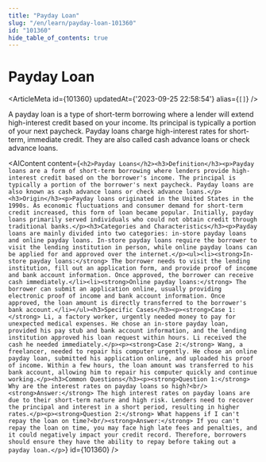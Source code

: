 ```yaml
---
title: "Payday Loan"
slug: "/en/learn/payday-loan-101360"
id: "101360"
hide_table_of_contents: true
---
```



# Payday Loan

<ArticleMeta id={101360} updatedAt={'2023-09-25 22:58:54'} alias={`[]`} />
<div className='border-solid border-b border-t-0 my-4 border-[var(--ifm-color-gray-300)]' />

A payday loan is a type of short-term borrowing where a lender will extend high-interest credit based on your income. Its principal is typically a portion of your next paycheck. Payday loans charge high-interest rates for short-term, immediate credit. They are also called cash advance loans or check advance loans.

<AIContent content={`<h2>Payday Loans</h2><h3>Definition</h3><p>Payday loans are a form of short-term borrowing where lenders provide high-interest credit based on the borrower's income. The principal is typically a portion of the borrower's next paycheck. Payday loans are also known as cash advance loans or check advance loans.</p><h3>Origin</h3><p>Payday loans originated in the United States in the 1990s. As economic fluctuations and consumer demand for short-term credit increased, this form of loan became popular. Initially, payday loans primarily served individuals who could not obtain credit through traditional banks.</p><h3>Categories and Characteristics</h3><p>Payday loans are mainly divided into two categories: in-store payday loans and online payday loans. In-store payday loans require the borrower to visit the lending institution in person, while online payday loans can be applied for and approved over the internet.</p><ul><li><strong>In-store payday loans:</strong> The borrower needs to visit the lending institution, fill out an application form, and provide proof of income and bank account information. Once approved, the borrower can receive cash immediately.</li><li><strong>Online payday loans:</strong> The borrower can submit an application online, usually providing electronic proof of income and bank account information. Once approved, the loan amount is directly transferred to the borrower's bank account.</li></ul><h3>Specific Cases</h3><p><strong>Case 1:</strong> Li, a factory worker, urgently needed money to pay for unexpected medical expenses. He chose an in-store payday loan, provided his pay stub and bank account information, and the lending institution approved his loan request within hours. Li received the cash he needed immediately.</p><p><strong>Case 2:</strong> Wang, a freelancer, needed to repair his computer urgently. He chose an online payday loan, submitted his application online, and uploaded his proof of income. Within a few hours, the loan amount was transferred to his bank account, allowing him to repair his computer quickly and continue working.</p><h3>Common Questions</h3><p><strong>Question 1:</strong> Why are the interest rates on payday loans so high?<br/><strong>Answer:</strong> The high interest rates on payday loans are due to their short-term nature and high risk. Lenders need to recover the principal and interest in a short period, resulting in higher rates.</p><p><strong>Question 2:</strong> What happens if I can't repay the loan on time?<br/><strong>Answer:</strong> If you can't repay the loan on time, you may face high late fees and penalties, and it could negatively impact your credit record. Therefore, borrowers should ensure they have the ability to repay before taking out a payday loan.</p>`} id={101360} />

